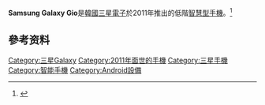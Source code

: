 {{Infobox Mobile phone
| name            = Samsung Galaxy Gio <br /> GT-S5660
| image           = Samsung Galaxy Gio.JPG
| imagesize       = 200
| manufacturer    = [[三星电子|三星电子]]
| series          = [[三星Galaxy系列|Galaxy系列]]
| networks        = '''GSM''' 850/900/1800/1900 <br /> '''HSDPA''' 7.2 Mbps 900/2100
| released        = '''UK''' {{Start date and age|df=yes|2011|03|01}}
| type            = [[智能手機|智能手機]]
| form            =
| size            = {{convert|110.5|mm|in|abbr=on}} H <br /> {{convert|57.5|mm|in|abbr=on}} W <br /> {{convert|12.15|mm|in|abbr=on}} D
| weight          = {{convert|102|g|oz|abbr=on}}
| os              = [[Android|Android 2.2]]（可升級到2.3.6）
| cpu             = 800 MHz [[Qualcomm|Qualcomm]] MSM7227-1 Turbo ARMv6 O/C to 8=961MHz
| gpu             = [[Adreno|Adreno]] 200 GPU
| memory          = 384 MiB（進入：278 MiB）
| storage         = 512 MiB（進入：150 MiB<ref name="pdadb.net">{{cite web |title=Samsung GT-S5660 Galaxy Gio Detailed Specs |url=http://pdadb.net/index.php?m=specs&id=2751&view=1&c=samsung_gt-s5660_galaxy_gio |access-date=13 Jul 2011 |archive-date=2016-10-03 |archive-url=https://web.archive.org/web/20161003195252/http://pdadb.net/index.php?m=specs&id=2751&view=1&c=samsung_gt-s5660_galaxy_gio }}</ref>）
| memory_card     = [[microSD|microSD]]（最多支持32 GB）
| battery         = 可充電[[鋰離子電池|鋰離子電池]]（1,350 mAh 3.7 V）
| input           = [[多點觸控|多點觸控]][[电容式感应|電容]][[觸控式螢幕|觸控式螢幕]] <br/> [[加速計|加速計]] <br/> [[A-GPS|A-GPS]] <br/> [[指南针|數字羅盤]]
| display         = [[TFT_LCD|TFT LCD]], {{convert|3.2|in|mm|abbr=on}} diagonal <br /> 320×480 px HVGA <br /> 16M colors
| rear_camera     = 315萬像素、[[自動對焦|自動對焦]]、QVGA視頻錄製320×240像素的MPEG4
| media_formats   = '''音頻''' MP3, AAC, AAC+, eAAC+ <br /> '''視頻''' MP4, H.264, H.263
| ringtone        = Vibration, MP3, WAV
| connectivity    =
| other           =
| sar             = 0.791 W/kg<ref name="connect.net">{{cite web |title=Samsung Galaxy Gio im Test |language=de |trans-title=Samsung Galaxy Gio in Test |work=[[:w:de:Connect_(Zeitschrift)|Connect]] |location=Germany |publisher=[[:w:de:WEKA_Holding|WEKA Media Publishing]] |url=http://www.connect.de/testbericht/samsung-galaxy-fit-gio-und-mini-im-ersten-test-1091300,6510.html |access-date=13 Jul 2011 |archive-date=2012-03-17 |archive-url=https://web.archive.org/web/20120317230636/http://www.connect.de/testbericht/samsung-galaxy-fit-gio-und-mini-im-ersten-test-1091300,6510.html }}</ref>
}}
'''Samsung Galaxy Gio'''是[[韓國|韓國]][[三星電子|三星電子]]於2011年推出的低階[[智慧型手機|智慧型手機]]。<ref>{{Cite news |url=http://it.big5.enorth.com.cn/system/2011/02/17/005811702.shtml |title=3.2寸Android2.2 三星Galaxy Gio真機賞-ＩＴ浪潮-北方網 |accessdate=2022-01-03 |archive-date=2022-01-03 |archive-url=https://web.archive.org/web/20220103121255/http://it.big5.enorth.com.cn/system/2011/02/17/005811702.shtml }}</ref>

== 參考资料 ==
{{reflist}}

{{Samsung smartphones}}

{{科技小作品}}
{{韓國小作品}}
[[Category:三星Galaxy|Category:三星Galaxy]]
[[Category:2011年面世的手機|Category:2011年面世的手機]]
[[Category:三星手機|Category:三星手機]]
[[Category:智能手機|Category:智能手機]]
[[Category:Android設備|Category:Android設備]]